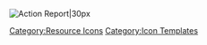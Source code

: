 [[File:Item Icon Action Report.png|Action Report|30px]]<noinclude>[[Category:Resource Icons]] [[Category:Icon Templates]]</noinclude>
